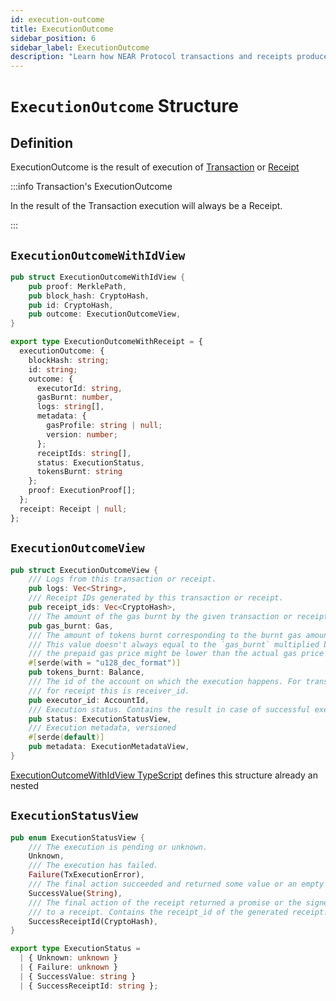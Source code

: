 ```yaml
---
id: execution-outcome
title: ExecutionOutcome 
sidebar_position: 6
sidebar_label: ExecutionOutcome
description: "Learn how NEAR Protocol transactions and receipts produce ExecutionOutcomes, including status, logs, and gas usage."
---
```



# `ExecutionOutcome` Structure

## Definition

ExecutionOutcome is the result of execution of [Transaction](transaction.mdx) or [Receipt](receipt.mdx)

:::info Transaction's ExecutionOutcome

In the result of the Transaction execution will always be a Receipt.

:::

## `ExecutionOutcomeWithIdView`

<Tabs>
  <TabItem value="rust" label="Rust">

```rust links=1
pub struct ExecutionOutcomeWithIdView {
    pub proof: MerklePath,
    pub block_hash: CryptoHash,
    pub id: CryptoHash,
    pub outcome: ExecutionOutcomeView,
}
```

  </TabItem>
  <TabItem value="typescript" label="TypeScript">

```ts links=1
export type ExecutionOutcomeWithReceipt = {
  executionOutcome: {
    blockHash: string;
    id: string;
    outcome: {
      executorId: string,
      gasBurnt: number,
      logs: string[],
      metadata: {
        gasProfile: string | null;
        version: number;
      };
      receiptIds: string[],
      status: ExecutionStatus,
      tokensBurnt: string
    };
    proof: ExecutionProof[];
  };
  receipt: Receipt | null;
};
```

  </TabItem>
</Tabs>

## `ExecutionOutcomeView`

<Tabs>
  <TabItem value="rust" label="Rust">

```rust links=1
pub struct ExecutionOutcomeView {
    /// Logs from this transaction or receipt.
    pub logs: Vec<String>,
    /// Receipt IDs generated by this transaction or receipt.
    pub receipt_ids: Vec<CryptoHash>,
    /// The amount of the gas burnt by the given transaction or receipt.
    pub gas_burnt: Gas,
    /// The amount of tokens burnt corresponding to the burnt gas amount.
    /// This value doesn't always equal to the `gas_burnt` multiplied by the gas price, because
    /// the prepaid gas price might be lower than the actual gas price and it creates a deficit.
    #[serde(with = "u128_dec_format")]
    pub tokens_burnt: Balance,
    /// The id of the account on which the execution happens. For transaction this is signer_id,
    /// for receipt this is receiver_id.
    pub executor_id: AccountId,
    /// Execution status. Contains the result in case of successful execution.
    pub status: ExecutionStatusView,
    /// Execution metadata, versioned
    #[serde(default)]
    pub metadata: ExecutionMetadataView,
}
```

  </TabItem>
  <TabItem value="typescript" label="TypeScript">

  [ExecutionOutcomeWithIdView TypeScript](#executionoutcomewithidview) defines this structure already an nested

  </TabItem>
</Tabs>


## `ExecutionStatusView`

<Tabs>
  <TabItem value="rust" label="Rust">

```rust links=1
pub enum ExecutionStatusView {
    /// The execution is pending or unknown.
    Unknown,
    /// The execution has failed.
    Failure(TxExecutionError),
    /// The final action succeeded and returned some value or an empty vec encoded in base64.
    SuccessValue(String),
    /// The final action of the receipt returned a promise or the signed transaction was converted
    /// to a receipt. Contains the receipt_id of the generated receipt.
    SuccessReceiptId(CryptoHash),
}
```

  </TabItem>
  <TabItem value="typescript" label="TypeScript">

```ts links=1
export type ExecutionStatus =
  | { Unknown: unknown }
  | { Failure: unknown }
  | { SuccessValue: string }
  | { SuccessReceiptId: string };
```

  </TabItem>
</Tabs>
